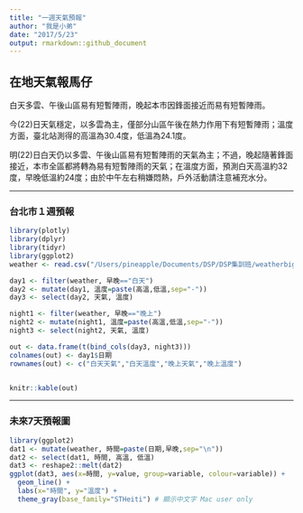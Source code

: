 ```yaml
---
title: "一週天氣預報"
author: "我是小弟"
date: "2017/5/23"
output: rmarkdown::github_document
---
```


##  在地天氣報馬仔

白天多雲、午後山區易有短暫陣雨，晚起本市因鋒面接近而易有短暫陣雨。

今(22)日天氣穩定，以多雲為主，僅部分山區午後在熱力作用下有短暫陣雨；溫度方面，臺北站測得的高溫為30.4度，低溫為24.1度。

明(22)日白天仍以多雲、午後山區易有短暫陣雨的天氣為主；不過，晚起隨著鋒面接近，本市全區都將轉為易有短暫陣雨的天氣；在溫度方面，預測白天高溫約32度，早晚低溫約24度；由於中午左右稍嫌悶熱，戶外活動請注意補充水分。


-----


### 台北市１週預報


```r
library(plotly)
library(dplyr)
library(tidyr)
library(ggplot2)
weather <- read.csv("/Users/pineapple/Documents/DSP/DSP集訓班/weatherbig5.csv", fileEncoding = "big5")

day1 <- filter(weather, 早晚=="白天")
day2 <- mutate(day1, 溫度=paste(高溫,低溫,sep="-"))
day3 <- select(day2, 天氣, 溫度)

night1 <- filter(weather, 早晚=="晚上")
night2 <- mutate(night1, 溫度=paste(高溫,低溫,sep="-"))
night3 <- select(night2, 天氣, 溫度)

out <- data.frame(t(bind_cols(day3, night3)))
colnames(out) <- day1$日期
rownames(out) <- c("白天天氣","白天溫度","晚上天氣","晚上溫度")



```

```r
knitr::kable(out)
```



-----



### 未來7天預報圖




```r
library(ggplot2)
dat1 <- mutate(weather, 時間=paste(日期,早晚,sep="\n"))
dat2 <- select(dat1, 時間, 高溫, 低溫)
dat3 <- reshape2::melt(dat2)
ggplot(dat3, aes(x=時間, y=value, group=variable, colour=variable)) + 
  geom_line() + 
  labs(x="時間", y="溫度") +
  theme_gray(base_family="STHeiti") # 顯示中文字 Mac user only


```

